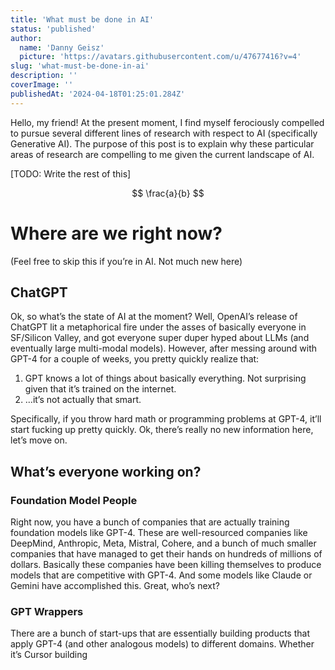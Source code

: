 ```yaml
---
title: 'What must be done in AI'
status: 'published'
author:
  name: 'Danny Geisz'
  picture: 'https://avatars.githubusercontent.com/u/47677416?v=4'
slug: 'what-must-be-done-in-ai'
description: ''
coverImage: ''
publishedAt: '2024-04-18T01:25:01.284Z'
---
```


Hello, my friend! At the present moment, I find myself ferociously compelled to pursue several different lines of research with respect to AI (specifically Generative AI). The purpose of this post is to explain why these particular areas of research are compelling to me given the current landscape of AI.

\[TODO: Write the rest of this\]

$$ \frac{a}{b} $$

# Where are we right now?

(Feel free to skip this if you’re in AI. Not much new here)

## ChatGPT

Ok, so what’s the state of AI at the moment? Well, OpenAI’s release of ChatGPT lit a metaphorical fire under the asses of basically everyone in SF/Silicon Valley, and got everyone super duper hyped about LLMs (and eventually large multi-modal models). However, after messing around with GPT-4 for a couple of weeks, you pretty quickly realize that:

1. GPT knows a lot of things about basically everything. Not surprising given that it’s trained on the internet.
2. …it’s not actually that smart.

Specifically, if you throw hard math or programming problems at GPT-4, it’ll start fucking up pretty quickly. Ok, there’s really no new information here, let’s move on.

## What’s everyone working on?

### Foundation Model People

Right now, you have a bunch of companies that are actually training foundation models like GPT-4. These are well-resourced companies like DeepMind, Anthropic, Meta, Mistral, Cohere, and a bunch of much smaller companies that have managed to get their hands on hundreds of millions of dollars. Basically these companies have been killing themselves to produce models that are competitive with GPT-4. And some models like Claude or Gemini have accomplished this. Great, who’s next?

### GPT Wrappers

There are a bunch of start-ups that are essentially building products that apply GPT-4 (and other analogous models) to different domains. Whether it’s Cursor building
